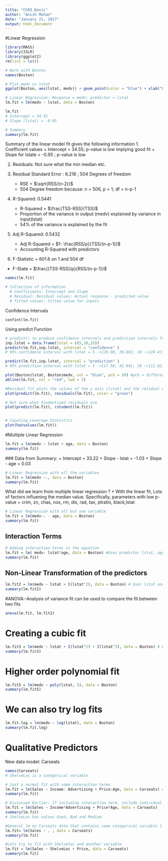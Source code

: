 ```yaml
---
title: "Ch03_Basic"
author: "Anish Mohan"
date: "January 21, 2017"
output: html_document
---
```


#Linear Regression

```r
library(MASS)
library(ISLR)
library(ggplot2)
rm(list = ls())

# Work with Boston
names(Boston)

# Plot medv vs lstat
ggplot(Boston, aes(lstat, medv)) + geom_point(color = "blue") + xlab("Lower Status Population") + ylab(" Median income")

# Linear Regression: Response = medv; predictor = lstat
lm.fit = lm(medv ~ lstat, data = Boston)

lm.fit
# Intercept = 34.55
# Slope (lstat) = -0.95

# Summary
summary(lm.fit)
```

Summary of the linear model fit gives the following information
1. Coefficient values
   + Intercept = 34.55; p-value is low implying good fit
   + Slope for lstate = -0.95 ; p-value is low     


2. Residuals: Not sure what the min median etc.


3. Residual Standard Error : 6.216 ; 504 Degrees of freedom
    + RSE = $\sqrt{RSS/(n-2)}$
    + 504 Degree freedom because: n = 506, p = 1; df = n-p-1     
 
 
 
4. R-Squared: 0.5441
   + R-Squared = $\frac{TSS-RSS}{TSS}$
   + Proportion of the variance in output (medv) explained by variance in input(lstat)
   + 54% of the variance is explained by the fit     


5. Adj R-Squared: 0.5432
   + Adj R-Squared = $1- \frac{RSS/p}{TSS/(n-p-1)}$
   + Accounting R-Squared with predictors    
  
6. F-Statistic = 601.6 on 1 and 504 df
  + F-State = $\frac{(TSS-RSS)/p}{RSS/(n-p-1)}$
  
```r
names(lm.fit)

# Collection of information
  # Coefficients: Intercept and Slope
  # Residual: Residual values: Actual response - predicted value
  # fitted values: Fitted value for inputs

```

Confidence Intervals
```{}
confint(lm.fit)
```


Using predict Function
```r
# predict() to produce confidence intervals and prediction intervals for prediction of medv for a given value of lstate
inp.lstat = data.frame(lstat = c(5,10,15))
predict(lm.fit,inp.lstat, interval = "confidence" )
# 95% confidence interval with lstat = 5 ->{29.00, 30.60}; 10 ->{24.47,25,63}; 15 -> {19.73, 20.87}

predict(lm.fit,inp.lstat, interval = "prediction" )
# 95% prediction interval with lstat = 5 ->{17.56, 42.04}; 10 ->{12.82,37.27}; 15 -> {8.07, 32.52}

plot(Boston$lstat, Boston$medv, col = "blue", pch = 20) #pch = different plotting sumbols
abline(lm.fit, col = "red", lwd = 3)

#Residual fit plots the values of the x axis (lstat) and the residual error the corresponding predicted value
plot(predict(lm.fit), residuals(lm.fit), color = "green")

# Not sure what Studentized residuals are
plot(predict(lm.fit), rstudent(lm.fit))


# Coputing Leverage Statistics 
plot(hatvalues(lm.fit))

```


#Multiple Linear Regression
```r
lm.fit = lm(medv ~ lstat + age, data = Boston)
summary(lm.fit)
```

  ### Data from Summary:
    + Intercept = 33.22
    + Slope - lstat = -1.03
    + Slope - age = 0.03

```r
# Linear Regression with all the variables
lm.fit = lm(medv ~., data = Boston)
summary(lm.fit)
```

  What did we learn from multiple linear regression ?
    + With the linear fit, Lots of factors influening the median value. Specifically, parameters with low p-value
      + crim, zn, chas, nox, rm, dis, rad, tax, ptratio, black,lstat

```r
# Linear Regression with all but one variable
lm.fit = lm(medv~. - age, data = Boston)
summary(lm.fit)
```


## Interaction Terms

```r
# Adding interaction terms in the equation
lm.fit = lm( medv~ lstat*age, data = Boston) #Uses predictor lstat, age and their interaction
summary(lm.fit)
```

## Non-Linear Transformation of the predictors

```r
lm.fit2 = lm(medv ~ lstat + I(lstat^2), data = Boston) # User lstat and lstate^2 for linear regression
summary(lm.fit2)
```

#ANOVA:-Analysis of variance fit can be used to compare the fit between two fits
```r
anova(lm.fit, lm.fit2)
```

# Creating a cubic fit
```r
lm.fit3 = lm(medv ~ lstat + I(lstat^2) + I(lstat^3), data = Boston) # User lstat and lstate^2 for linear regression
summary(lm.fit3)
```

# Higher order polynomial fit
```r
lm.fit5 = lm(medv ~ poly(lstat, 5), data = Boston)
summary(lm.fit5)
```


# We can also try log fits
```r
lm.fit.log = lm(medv ~ log(lstat), data = Boston)
summary(lm.fit.log)
```

# Qualitative Predictors
New data model: Carseats

```r
names(Carseats)
# ShelveLoc is a categorical variable

# Just a normal fit with some interaction terms
lm.fit = lm(Sales ~ Income: Advertising + Price:Age, data = Carseats) # or you can use
summary(lm.fit)

# Discussed Earlier: If including interaction term, include individual terms as well. User operator '*' for including both variables and their interaction terms
lm.fit = lm(Sales ~ Income*Advertising + Price*Age, data = Carseats)
summary(lm.fit)
# ShelveLoc has values Good, Bad and Medium

#General lm on Carseats data that contains some categorical variable like : Shelvloc
lm.fit= lm(Sales ~ . , data = Carseats)
summary(lm.fit)

#Lets try to fit with Shelveloc and another variable
lm.fit = lm(Sales ~ ShelveLoc + Price, data = Carseats)
summary(lm.fit)

```